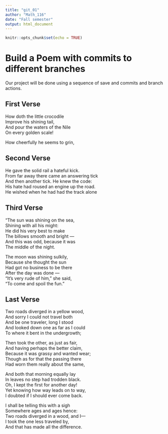 ---
title: "git_01"
author: "Math_116"
date: "Fall semester"
output: html_document
---

```{r setup, include=FALSE}
knitr::opts_chunk$set(echo = TRUE)
```
# Build a Poem with commits to different branches
Our project will be done using a sequence of save and commits and branch actions.
<!-- Do not modify or change any text in "!--" bracketed areas such as this --- these are instructions to
you, if you change any of this the git program will notice it and compromise your git merging strategy !-->

## First Verse 
<!--Put the first five lines of a poem by Lewis Carrol in this section!-->
How doth the little crocodile   
     Improve his shining tail,   
And pour the waters of the Nile   
     On every golden scale!   
  
How cheerfully he seems to grin,
  

## Second Verse
<!--Put the first five lines of a poem by Robert Frost here!-->
He gave the solid rail a hateful kick.  
From far away there came an answering tick  
And then another tick. He knew the code:  
His hate had roused an engine up the road.  
He wished when he had had the track alone  
  
## Third Verse
<!--Put the first two verses of The Walrus and the Carpenter here!-->
"The sun was shining on the sea,  
      Shining with all his might:  
He did his very best to make  
      The billows smooth and bright —  
And this was odd, because it was  
      The middle of the night.  
  
The moon was shining sulkily,  
      Because she thought the sun  
Had got no business to be there  
      After the day was done —  
"It's very rude of him," she said,  
      "To come and spoil the fun."  
  





## Last Verse
<!--Put a short poem of your choice 8-20 lines,here!-->
Two roads diverged in a yellow wood,  
And sorry I could not travel both  
And be one traveler, long I stood  
And looked down one as far as I could  
To where it bent in the undergrowth;  
  
Then took the other, as just as fair,  
And having perhaps the better claim,  
Because it was grassy and wanted wear;  
Though as for that the passing there  
Had worn them really about the same,  
  
And both that morning equally lay  
In leaves no step had trodden black.  
Oh, I kept the first for another day!  
Yet knowing how way leads on to way,  
I doubted if I should ever come back.
  
I shall be telling this with a sigh  
Somewhere ages and ages hence:  
Two roads diverged in a wood, and I—  
I took the one less traveled by,  
And that has made all the difference.  
  
